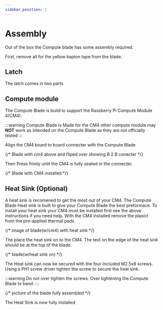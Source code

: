 ```yaml
---
sidebar_position: 1
---
```


# Assembly

Out of the box the Compute blade has some assembly required.

First, remove all for the yellow kapton tape from the blade.

## Latch

The latch comes in two parts


## Compute module

The Compute Blade is build to support the Rassberry Pi Compute Module 4(CM4). 

:::warning
    Compute Blade is Made for the CM4 other compute module may **NOT** work as intended on the Compute Blade as they are not officially tested
:::

Align the CM4 board to board connecter with the Compute Blade

{/* Blade with cm4 above and fliped over showing B 2 B conecter */}

Then Press frimly until the CM4 is fully seated in the connecter.

{/* Blade with CM4 installed */}


## Heat Sink (Optional)

A heat sink is recomened to get the most out of your CM4. The Compute Blade Heat sink is built to give your Compute Blade the best preformace.
To install your heat sink your CM4 must be installed first see the above instructions if you need help. With the CM4 installed remove the plasict from the pre-applied thermal pads.

{/* image of blade(w/cm4) with heat sink  */}

The place the heat sink on to the CM4. The text on the edge of the heat sink should be at the top of the blade.

{/* blade(w/heat sink on) */}

The Heat sink can now be secured with the four included M2.5x8 screws. Using a PH1 screw driver tighten the screw to secure the heat sink.

:::warning
    Do not over tighten the screws. Over tightening the Compute Blade to bend.
:::

{/* picture of the blade fully assembled */}

The Heat Sink is now fully installed